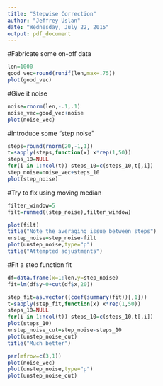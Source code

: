 ```yaml
---
title: "Stepwise Correction"
author: "Jeffrey Uslan"
date: "Wednesday, July 22, 2015"
output: pdf_document
---
```



#Fabricate some on-off data
```r
len=1000
good_vec=round(runif(len,max=.75))
plot(good_vec)
```

#Give it noise
```r
noise=rnorm(len,-.1,.1)
noise_vec=good_vec+noise
plot(noise_vec)
```

#Introduce some "step noise"
```r
steps=round(rnorm(20,-1,1))
t=sapply(steps,function(x) x*rep(1,50))
steps_10=NULL
for(i in 1:ncol(t)) steps_10=c(steps_10,t[,i])
step_noise=noise_vec+steps_10
plot(step_noise)
```

#Try to fix using moving median
```r
filter_window=5
filt=runmed((step_noise),filter_window)

plot(filt)
title("Note the averaging issue between steps")
unstep_noise=step_noise-filt
plot(unstep_noise,type="p")
title("Attempted adjustments")
```

#Fit a step function fit
```r
df=data.frame(x=1:len,y=step_noise)
fit=lm(df$y~0+cut(df$x,20))

step_fit=as.vector((coef(summary(fit))[,1]))
t=sapply(step_fit,function(x) x*rep(1,50))
steps_10=NULL
for(i in 1:ncol(t)) steps_10=c(steps_10,t[,i])
plot(steps_10)
unstep_noise_cut=step_noise-steps_10
plot(unstep_noise_cut)
title("Much better")
```


```r
par(mfrow=c(3,1))
plot(noise_vec)
plot(unstep_noise,type="p")
plot(unstep_noise_cut)
```